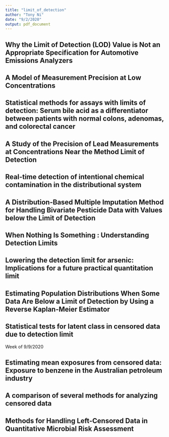 ```yaml
---
title: "limit_of_detection"
author: "Tony Ni"
date: "9/2/2020"
output: pdf_document
---
```


## Why the Limit of Detection (LOD) Value is Not an Appropriate Specification for Automotive Emissions Analyzers

\begin{itemize}
  \item Very specific study on checking the reliability of analyzers (for vehicle emissions) at low concentrations.
  \item Generally, you want to have a low LOD value
  \item The general form of the equation used to determine LOD is of the form:
  $$LOD = k * s_{zero}$$
  where "k is the constant for defining LOD" and $s_{zero}$ is the standard deviation of the zero/blank"
  \item 2 or 3 SDs is often what is used, refer to picture (I think it's neat)
  \item Limit of quantification (LOQ) and limit of detection (LOD) are often concepts which are mixed up
  \item LOQ is the "minimum value that users of analytical instrumentation can report a value"
\end{itemize}

## A Model of Measurement Precision at Low Concentrations

\begin{itemize}
  \item Article focusing on the precision of measurements at low concentrations, seeks to explore how effective the total variance model performs
  \item The method detection limit (MDL) is a "method's ability to determine an analyte in a sample matrix, regardless of its source of origin" - it is estimated from data
  \item Background noise always exists, even when there is no analyte present
  \item EPA definition of method detection limit is as follows: "method detection limit (MDL) is the minimum concentration of a substance that can be measured and reported with 99% confidence that the analyte concentration is greater than zero and is determined from analysis of a sample in a given matrix containing the analyte..."
  \item In the total variance model -- we can't measure the actual analyte concentration. We have to estimate it from the measured concentrations. These measurements innately contain random errors. Palleton (look for source? 1985) suggests that at low concentrations, total error consists of: background noise $b_i$ and analytical error $a_i$ -- both of which are random, independent, and normally distributed with mean 0 (refer to diagram in paper, nice figure/picture)
\end{itemize}

## Statistical methods for assays with limits of detection: Serum bile acid as a differentiator between patients with normal colons, adenomas, and colorectal cancer

\begin{itemize}
  \item THIS SOURCE LOOKS REALLY GOOD. BACKSOURCE FROM HERE AND FIND MORE FROM THIS PAPER'S CITATIONS
  \item There are many different ways that researchers are dealing with detection limits, which are ubiquitous in the scientific realm. Substitution, nonparametric methods, and maximum likelihood methods are all ways to combat this problem.
  \item Substitution is the worst way, nonparametric ways do better, maximum likelihood methods are the best
\end{itemize}

## A Study of the Precision of Lead Measurements at Concentrations Near the Method Limit of Detection

\begin{itemize}
  \item Study involving generating collection of measurements on samples near the limit of detection. Gave 5 labs samples of lead with low concentrations and asked them to measure them, forbade them from recording values as "less than MDL" and they had to record a number.
  \item Method Detection Limit (MDL) is often misunderstood -- it isn't involved with bias, it only deals with precision.
  \item Throwing away/Discarding values that are below of the LOD gets rid of tons of useful information
  \item The MDL is a statistical concepet more so than a chemical concept. It is a statistic which is estimated from the given data.
  \item The way that chemists/researchers report low concentrations are varied and not standardized. Some may report: "ported. They may report the datum to the data analyst as ( 1 ) trace, ( 2 ) the letters ND ( not detected ), ( 3 ) the numerical value of MDL itself, (4) a "less than" value, that is, the numerical value of the MDL preceded by a "<" sign, (5) zero, (6) some value between zero and the MDL, for example, one-half the MDL, (7) the actual measured concentration even if it is below the MDL ( that is, whether the value is positive or negative ), ( 8 ) the actual measured value followed by the MDL in parenthesis, or (9) the actual measured value with a statement of its precision (for example, $2  \pm 4$ Mg/L, where the $\pm$ value indicates the pre cision of the estimate ). The last three methods are the best."
  \item Paper emphasizes not throwing away ANY numerical values, but doesn't reallyl talk about how to perform statistical analysis with these values...
\end{itemize}

## Real-time detection of intentional chemical contamination in the distributional system

\begin{itemize}
  \item "80% of the US population is served by 14% of the utilities," so if something were to get into the water distribution system, it can easily spread amongst the US population which is why contamination in water services is so important.
  \item "Miller and Miller (2000) defined the LOD as being equal to blank + 3(SD)":
  $$Limit of Detection = \gamma_{B} \ + 3\sigma_B$$
  \item Note: in their case, the blank is 0 because they are measuring the different between normal/control/baseline conditions against the contaminant
  \item Recommends using artificial neural networks with large datasets (to help detect contamination)
  \item The rest of the article focuses on their experiment to try to detect contamination in real-time.
\end{itemize}

## A Distribution-Based Multiple Imputation Method for Handling Bivariate Pesticide Data with Values below the Limit of Detection

\begin{itemize}
  \item Study exploring different options to handle LOD laboratory data -- specifically with regards to multiple imputation methods for left-censored data. They concluded that "the distribution-based MI method" worked well for bivariate data where the values were < LOD.
  \item LOD entries still contain information that a lot of people don't realize -- specifically information that the values is between 0 and the LOD.
  \item Lots of different approaches has already been done to handle this (they cited Helsel 2005b, 2010)
  \item Substitution methods are easy to implement, but are biased (common values: LOD/2, LOD/sqrt(2), LOD) but are discouraged b/c results in estimates of parameters being biased
  \item What this study used was distribution-based multiple imputation methods -- they used MLEs to estimate distribution parameters based on all datas (< LOD and those not). They repeatedly imput the values to create multiple complete sets of data, and then analyzed each one individually
  \item Mathematically, they created a log-likelihood function with all the data, then derived MLEs of each parameters on multiple bootstrapped datasets. Each bootstrap data gives different estimates for the mean, sd, etc. (refer to article for math)
\end{itemize}

## When Nothing Is Something : Understanding Detection Limits

\begin{itemize}
	\item There are many different forms of detection limits, ranging from: thresholds at which something can be detected (instrument detection limit) or the limit to which a lab reports a value based regulatory requirements (reporting limit).
	\item Detection limits are constantly changing: as technology improves, so too does our ability to accurately measure substances.
	\item Reporting limits can often be used be misleading as non-statisticians may often interpret ND (non-detect) as nullity, when in fact it only means that the measurement falls below a certain limit.
	\item The rest of the paper focus on environmental law practices and cases in which LOD has played a role in.
\end{itemize}

## Lowering the detection limit for arsenic: Implications for a future practical quantitation limit

\begin{itemize}
  \item States can set their own regulatory standards regarding the maximum contaminant levels for chemicals. (own thoughts: maybe this is another issue...)
  \item Rest of the article is focused on chemical instruments in measuring things, not relevant...
\end{itemize}

## Estimating Population Distributions When Some Data Are Below a Limit of Detection by Using a Reverse Kaplan-Meier Estimator

\begin{itemize}
  \item Suggests using the reverse Kaplan-Meier (KM) estimator to estimate the distribution function and population percentiles for data where there is "left-censored data" (data point is below a certain value but known by how much)
  \item Again, talks about how substituting values with LOD/2 etc. is common in environmental sciences but is not recommended
  \item (https://publicifsv.sund.ku.dk/~tag/Teaching/share/R-tutorials/Advanced-statistics/SurvivalAnalysis.html) found this link for Kaplain-Meier tutorial in R
  \item After their study, they found that even though THEORETICALLY the reverse KM is for left-censored data (just like KM is for right-censored data), it is still limited in its usage since all it does it estimate a distribution function (it's really just an exploratory thing, they said)
  \item Proposes other ways to handle left-censored data like the Turnbull estimator (but not much work has been done in that field)
\end{itemize}

## Statistical tests for latent class in censored data due to detection limit

\begin{itemize}
  \item Tobit regression model should be used when data is from a single normal distribution, with "some" observations under the detection limit (if not normal, do transformation)
  \item Paper seems to focus on latent class analysis with missing data -- not on methods to handle it really, not that relevant...
\end{itemize}

Week of 9/9/2020

## Estimating mean exposures from censored data: Exposure to benzene in the Australian petroleum industry
\begin{itemize}
  \item Task in the study is to enalyze exposure to benzene in a cancer study, and they found nearly all datasets had some values below LOD, with some datasets where 95% of the data was had values below the LOD
  \item First method they tried was replacing all values with LOD/2, they claim these method was recommended for datasets where lots of data is below LOD or when data is highly skewed with a geometric sd of 3 or more.
  \item Second method is replacing with LOD/sqrt(2) and is recommended to be used when few data us below LOD or when data is not highly skewed
  \item Third method is "Cohen's Method" where one extrapolates the left hand side of distribution based on the distribution of the uncensored data and then calculate the MLE estimate of the arithmetic mean -- found to be unreliable with data with outliers, this method can ONLY be used with data where there is a single LOD
  \item Results of the studied showed the first two methods similar, third method gave high, unlikely results of the mean
  \item There is another method (Hald's Method) they discussed which isn't applicable when more than 50% of the data is below the LOD
  \item (IDEA: Do some sort of plot like they did where we check the percentage of censored data for each chemical? refer to page 4...)
  \item 
\end{itemize}

## A comparison of several methods for analyzing censored data


## Methods for Handling Left-Censored Data in Quantitative Microbial Risk Assessment

\begin{itemize}
  \item Compared 5 methods: found that in terms of performance:  imputation method using MLE to estimate distribution parameters and then imputing censored data points with values from this distribution below the LOD >  imputation from a uniform distribution > other 3 methods (substitution, log-normal MLE to estimate mean and SD, and kaplan-meier estimate)
  \item KM method is better than MLE for data where there are TONS of missing data or if data is highly skewed (distribution not assumed in KM method)
  \item Imputing from a uniform is useful when you don't know the distribution of the data
  \item MLE and KM methods were implemented using the NADA package (https://cran.r-project.org/web/packages/NADA/NADA.pdf) in R (`cenmle` and `cenfit` functions) where data is labeled as censored or uncensored, for censored values, LOD is used as a placeholder, since these methods aren't imputation methods -- these censored values weren't replaced. Instead, summary statistics were generated with the entire data set (including the censored data)
  \item The imputations methods used mostly followed the general ideas: we have to assume the entire data set follows a particular distribution. Then we use this distribution to impute in values for the censored data. The MLE imputation method uses MLE methods to estimate the parameters of a distribution to fit the dataset, then values lower than the LOD are imputed FROM this dataset for all censored values (they used the function `fitdistcens` from the R package `fitdistRplus`). The second uniform imputation method assumes a uniform distribution with minimum 0, maximum LOD -- for all values less than the LOD, then the left-censored values are replaced with a number randomly selected from this uniform distribution.
  \item Uses RMSE (root mean squared error) to see how close the estimated values are to the true values (lower RMSE means closer estimation to known values)
\end{itemize}